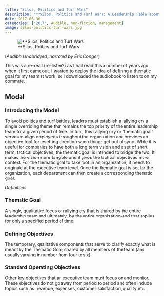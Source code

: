 ```yaml
---
title: "Silos, Politics and Turf Wars"
description: "**Silos, Politics and Turf Wars: A Leadership Fable about Destroying the Barriers That Turn Colleagues Into Competitors** by Patrick Lencioni - (*Audible*)"
date: 2017-06-30
categories: ["2017", Audible, non-fiction, management]
image: silos-politics-turf-wars.jpg
---
```

![**Silos, Politics and Turf Wars](silos-politics-turf-wars.jpg){fig-align="left"}

(*Audible Unabridged, narrated by Eric Conger*)

This was a re-read (re-listen?) as I had read this a number of years ago when it first came out. I wanted to deploy the idea of defining a thematic goal for my team at work, so I downloaded the audiobook to listen to on my commute.

## Model

### Introducing the Model
To avoid politics and turf battles, leaders must establish a rallying cry a single overriding theme that
remains the top priority of the entire leadership team for a given period of time. In turn, this rallying
cry or "thematic goal" serves to align employees throughout the organization and provides an
objective tool for resetting direction when things get out of sync.
While it is useful for companies to have both a long term vision and a set of short term, tactical
objectives, the thematic goal is intended to bridge the two. It makes the vision more tangible and it
gives the tactical objectives more context.
For the thematic goal to take root in an organization, it needs to originate at the executive team level.
Once the thematic goal is set for the organization, each department can then create a corresponding
thematic goal. 

*Definitions*

### Thematic Goal
A single, qualitative focus or rallying cry that is shared by the entire leadership team
and ultimately, by the entire organization-and that applies for only a specified period of time.

### Defining Objectives
The temporary, qualitative components that serve to clarify exactly what is
meant by the Thematic Goal; shared by all members of the team (and usually varying in number from
four to six).

### Standard Operating Objectives
Other key objectives that an executive team must focus on and
monitor. These objectives do not go away from period to period and often include topics such as:
revenue, expenses, customer satisfaction, quality etc.